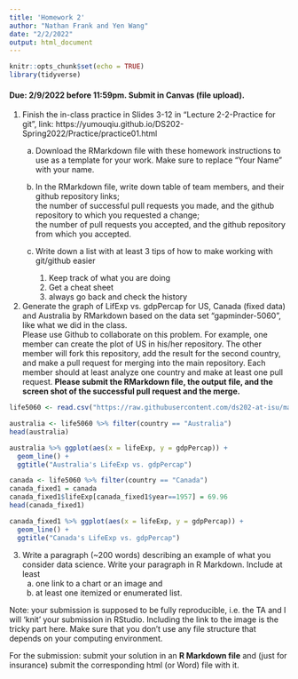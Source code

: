 ```yaml
---
title: 'Homework 2'
author: "Nathan Frank and Yen Wang"
date: "2/2/2022"
output: html_document
---
```


```r
knitr::opts_chunk$set(echo = TRUE)
library(tidyverse)
```

#### Due: 2/9/2022 before 11:59pm. Submit in Canvas (file upload).

1. Finish the in-class practice in Slides 3-12 in "Lecture 2-2-Practice for git", link: https://yumouqiu.github.io/DS202-Spring2022/Practice/practice01.html  
    a. Download the RMarkdown file with these homework instructions to use as a template for your work. Make sure to replace "Your Name" with your name.  
    b. In the RMarkdown file, write down table of team members, and their github repository links;   
the number of successful pull requests you made, and the github repository to which you requested a change;  
the number of pull requests you accepted, and the github repository from which you accepted.  
    c. Write down a list with at least 3 tips of how to make working with git/github easier  
    
        1. Keep track of what you are doing
        2. Get a cheat sheet
        3. always go back and check the history 

2. Generate the graph of LifExp vs. gdpPercap for US, Canada (fixed data) and Australia by RMarkdown based on the data set "gapminder-5060", like what we did in the class.  
Please use Github to collaborate on this problem. For example, one member can create the plot of US in his/her repository. The other member will fork this repository, add the result for the second country, and make a pull request for merging into the main repository. Each member should at least analyze one country and make at least one pull request. **Please submit the RMarkdown file, the output file, and the screen shot of the successful pull request and the merge.**

```r
life5060 <- read.csv("https://raw.githubusercontent.com/ds202-at-isu/materials/master/01_collaborative-environment/data/gapminder-5060.csv")

australia <- life5060 %>% filter(country == "Australia")
head(australia)

australia %>% ggplot(aes(x = lifeExp, y = gdpPercap)) + 
  geom_line() +
  ggtitle("Australia's LifeExp vs. gdpPercap")
```


```r
canada <- life5060 %>% filter(country == "Canada")
canada_fixed1 = canada
canada_fixed1$lifeExp[canada_fixed1$year==1957] = 69.96
head(canada_fixed1)

canada_fixed1 %>% ggplot(aes(x = lifeExp, y = gdpPercap)) + 
  geom_line() +
  ggtitle("Canada's LifeExp vs. gdpPercap")
```


3. Write a paragraph (~200 words) describing an example of what you consider data science. Write your paragraph in R Markdown. Include at least 
    a. one link to a chart or an image and 
    b. at least one itemized or enumerated list.
    

Note: your submission is supposed to be fully reproducible, i.e. the TA and I will 'knit' your submission in RStudio. Including the link to the image is the tricky part here. Make sure that you don't use any file structure that depends on your computing environment.


For the submission: submit your solution in an **R Markdown file** and (just for insurance) submit the corresponding html (or Word) file with it. 